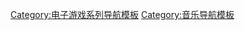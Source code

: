 {{sidebar
| width = auto
| titlestyle = background:#ccccff; font-size:larger;
| name = 最终幻想的音乐
| contentclass = plainlist
| title = [[最终幻想的音乐]]

| content1 =
* [[最終幻想I和II的音樂|最终幻想I和II]]
* [[最終幻想III的音樂|最终幻想III]]
* [[最终幻想IV的音乐|最终幻想IV]]
* [[最终幻想V的音乐|最终幻想V]]
* [[最终幻想VI的音乐|最终幻想VI]]
* [[最终幻想XIII的音乐|最终幻想XIII]]
* [[最终幻想XIII-2的音乐|最终幻想XIII-2]]
* [[最終幻想零式的音乐|最终幻想零式]]
* [[最终幻想15的音乐|最終幻想XV]]

}}<noinclude>
[[Category:电子游戏系列导航模板]]
[[Category:音乐导航模板]]
</noinclude>